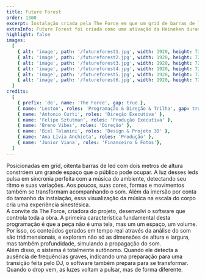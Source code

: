 ```yaml
---
title: Future Forest
order: 1300
excerpt: Instalação criada pela The Force em que um grid de barras de led cria um espaço que pulsa em diferentes cores, formas e movimentos, sempre em sincronia com o som. 
extraInfo: Future Forest foi criada como uma ativação da Heineken durante o festival DGTL São Paulo em 2018.<br /><br />[Vídeo](https://vimeo.com/279746818)
highlight: false
images:
  [
    { alt: 'image', path: '/futureforest1.jpg', width: 1920, height: 720 },
    { alt: 'image', path: '/futureforest2.jpg', width: 1920, height: 720 },
    { alt: 'image', path: '/futureforest3.jpg', width: 1920, height: 720 },
    { alt: 'image', path: '/futureforest4.jpg', width: 1920, height: 720 },
    { alt: 'image', path: '/futureforest5.jpg', width: 1920, height: 720 },
    { alt: 'image', path: '/futureforest6.jpg', width: 1920, height: 720 },
  ]
credits:
  [
    { prefix: 'de', name: 'The Force', gap: true },
    { name: 'Leston', roles: 'Programação & Direção & Trilha', gap: true, },
    { name: 'Antonio Curti', roles: 'Direção Executiva' },
    { name: 'Felipe Sztutman', roles: 'Produção Executiva' },
    { name: 'Breno Vibes', roles: 'Direção' },
    { name: 'Biel Talamini', roles: 'Design & Projeto 3D' },
    { name: 'Ana Lívia Anchieta', roles: 'Produção' },
    { name: 'Junior Viana', roles: 'Financeiro & Fotos'},
  ]
---
```

Posicionadas em grid, oitenta barras de led com dois metros de altura constróem um grande espaço que o público pode ocupar. A luz desses leds pulsa em sincronia perfeita com a música do ambiente, detectando seu ritmo e suas variações.  Aos poucos, suas cores, formas e movimentos também se transformam acompanhando o som. Além da imersão por conta do tamanho da instalação, essa visualização da música na escala do corpo cria uma experiência sinestésica.
<br />
A convite da The Force, criadora do projeto, desenvolvi o software que controla toda a obra. A primeira característica fundamental desta programação é que a peça não é uma tela, mas um um espaço, um volume. Por isso, os conteúdos gerados em tempo real através da análise do som são tridimensionais, e exploram não só as dimensões de altura e largura, mas também profundidade, simulando a propagação do som.
<br />
Além disso, o sistema é totalmente autônomo. Quando ele detecta a ausência de frequências graves, indicando uma preparação para uma transição feita pelo DJ, o software também prepara para se transformar. Quando o drop vem, as luzes voltam a pulsar, mas de forma diferente.
